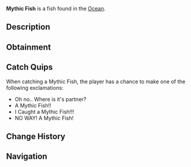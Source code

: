 {{FishInfobox
|image          = Mythic Fish.png
|rarity         = Mythical
|sea            = First Sea
|location       = [[Ocean]]
|sublocation    = 
|sources        = Fishing Rod
|radar_location = 
|prog_speed     = -60
|xp             = 800
|weather        = 
|time           = Day
|season         = 
|bait           = Flakes
|base_weight    = 1.4
|base_value     = 2000
|weight_range   = 0.8
|base_chance    = 0.01
|base_resil     = 40
}}
'''Mythic Fish''' is a {{Rarity|Mythical}} fish found in the [[Ocean]].

== Description ==
{{Description|The Mythic Fish is an extremely rare and beautiful fish. They swim gracefully in couples of two near the surface of the ocean water. They seem weak, but they can oddly put up a strong fight when being caught. This is due to the other Mythic Fish attempting to aid it's partner by pulling it off the hook.|Bestiary Entry}}

== Obtainment ==
{{Description|Found in the Ocean.|Bestiary Hint}}
{{Fish Availability|
Ancient Isle/Algae Hunt
Atlantis/Surrounding Ocean
Forsaken Shores/Algae Hunt
Lovestorm/Normal
Lovestorm/Supercharged
Lucky Event/Blarney McBreeze
Lucky Event/O'Mango Goldgrin
Lucky Event/Plumrick O'Luck
Lucky Event/Rowdy McCharm
Lucky Event/Sunny O'Coin
Megalodon Hunt/Eclipse and Weekend
Megalodon Hunt/Normal
Mushgrove Swamp/Algae Hunt
Northern Summit/Surrounding Ocean
Ocean
Ocean/Deep Ocean
Orca Migration/Ancient
Orca Migration/Normal
Roslit Bay/Clam Abundance
Roslit Bay/Surrounding Ocean
Snowcap Island/Algae Hunt
Whale Migration/Moby
Whale Migration/Normal
|top_rods      = 
Leviathan's Fang Rod\31683.32\158253.7;
Ethereal Prism Rod\29022.32\115472.98;
Seraphic Rod\28391.15\119888.15;
No-Life Rod\27906.96\123100.43;
Trident Rod\27291.97\154363.71;
Flimsy Rod\15567.37\89487.19;
Resourceful Rod\21818.68\92063.34;
Destiny Rod\22815.7\95840.75;
Free Spirit Rod\26699.33\151011.78;
Rapid Rod\24023.23\122740.4;
Training Rod\15698.87\95786.15;
Lucky Rod\15335.08\81161.49;
Rod Of The Forgotten Fang\26123.73\114997.47;
Challenger's Rod\25824.48\116886.83;
Rod Of The Depths\23167.03\102853.6;
Rod Of The Exalted One\22816.57\101757.47;
Zeus Rod\22666.04\103706.16;
Verdant Shear Rod\22298.87\103883.97;
Blazebringer Rod\21723.18\100020.72;
Depthseeker Rod\20855.81\99767.98;
Avalanche Rod\18626.3\88998.52;
Volcanic Rod\17715.99\82258.67;
Steady Rod\6495.47\33460.43
|recommended   = Ethereal Prism Rod
}}

== Catch Quips ==
When catching a Mythic Fish, the player has a chance to make one of the following exclamations:
* Oh no.. Where is it's partner?
* A Mythic Fish!!
* I Caught a Mythic Fish!!!
* NO WAY! A Mythic Fish!

== Change History ==
{{Change History|{{subst:Current Version}}}}

== Navigation ==
{{Fish Navbox|Ocean}}